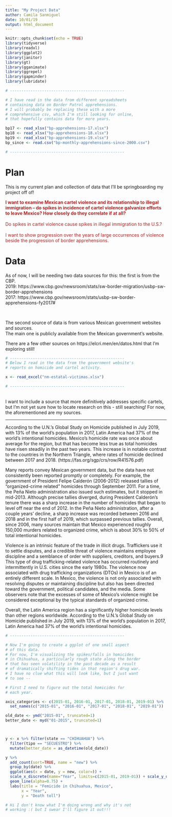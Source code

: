 ```yaml
---
title: "My Project Data"
author: Camila Sanmiguel
date: 10/01/19
output: html_document
---
```


```r
knitr::opts_chunk$set(echo = TRUE)
library(tidyverse)
library(readxl)
library(ggplot2)
library(janitor)
library(gt)
library(gganimate)
library(ggrepel)
library(gapminder)
library(lubridate)

# --------------------------------------------------

# I have read in the data from different spreadsheets
# containing data on Border Patrol apprehensions.
# I will probably be replacing these with a more 
# comprehensive csv, which I'm still looking for online,
# that hopefully contains data for more years.

bp17 <- read_xlsx("bp-apprehensions-17.xlsx")
bp18 <- read_xlsx("bp-apprehensions-18.xlsx")
bp19 <- read_xlsx("bp-apprehensions-19.xlsx")
bp_since <- read.csv("bp-monthly-apprehensions-since-2000.csv")

# --------------------------------------------------

```
# Plan
This is my current plan and collection of data that I'll be springboarding my project off of! 

<span style="color:firebrick">
**I want to examine Mexican cartel violence and its relationship to illegal immigration -- do spikes in incidence of cartel violence galvanize efforts to leave Mexico? How closely do they correlate if at all?**
<br>
<br>
Do spikes in cartel violence cause spikes in illegal immigration to the U.S.? 
<br>
<br>
I want to show progression over the years of large occurrences of violence beside the progression of border apprehensions.</span>

# Data
As of now, I will be needing two data sources for this: the first is from the CBP.
<br>
2019: https://www.cbp.gov/newsroom/stats/sw-border-migration/usbp-sw-border-apprehensions
<br>
2017: https://www.cbp.gov/newsroom/stats/usbp-sw-border-apprehensions-fy2017# 


<br>


The second source of data is from various Mexican government websites and sources. 
<br>
The main one is publicly available from the Mexican government's website.


There are a few other sources on https://elcri.men/en/datos.html that I'm exploring still!

```r

# --------------------------------------------------
# Below I read in the data from the government website's 
# reports on homicide and cartel activity.

x <- read_excel("nm-estatal-victimas.xlsx")

# --------------------------------------------------
```
<br>
I want to include a source that more definitively addresses specific cartels, but I'm not yet sure how to locate research on this - still searching! For now, the aforementioned are my sources.

----------

According to the U.N.’s Global Study on Homicide published in July 2019, with 13% of the world’s population in 2017, Latin America had 37% of the world’s intentional homicides. Mexico’s homicide rate was once about average for the region, but that has become less true as total homicides have risen steadily in the past two years. This increase is in notable contrast to the countries in the Northern Triangle, where rates of homicide declined between 2017 and 2018. (https://fas.org/sgp/crs/row/R41576.pdf)

Many reports convey Mexican government data, but the data have not consistently been reported promptly or completely. For example, the government of President Felipe Calderón (2006-2012) released tallies of “organized-crime related” homicides through September 2011. For a time, the Peña Nieto administration also issued such estimates, but it stopped in mid-2013. Although precise tallies diverged, during President Calderón’s tenure there was a sharp increase in the number of homicides that began to level off near the end of 2012. In the Peña Nieto administration, after a couple years’ decline, a sharp increase was recorded between 2016 and 2018 and in the first half of 2019, which surpassed previous tallies. Overall, since 2006, many sources maintain that Mexico experienced roughly 150,000 murders related to organized crime, which is about 30% to 50% of total intentional homicides. 

Violence is an intrinsic feature of the trade in illicit drugs. Traffickers use it to settle disputes, and a credible threat of violence maintains employee discipline and a semblance of order with suppliers, creditors, and buyers.9 This type of drug trafficking-related violence has occurred routinely and intermittently in U.S. cities since the early 1980s. The violence now associated with drug trafficking organizations (DTOs) in Mexico is of an entirely different scale. In Mexico, the violence is not only associated with resolving disputes or maintaining discipline but also has been directed toward the government, political candidates, and the media. Some observers note that the excesses of some of Mexico’s violence might be considered exceptional by the typical standards of organized crime.\

Overall, the Latin America region has a significantly higher homicide levels than other regions worldwide. According to the U.N.’s Global Study on Homicide published in July 2019, with 13% of the world’s population in 2017, Latin America had 37% of the world’s intentional homicides.

```r

# --------------------------------------------------

# Now I'm going to create a ggplot of one small aspect
# of this data. 
# For now, I'm visualizing the spikes/falls in homicides
# in Chihuahua, a particularly rough state along the border
# that has seen volatility in the past decade as a result
# of dramatically shifting tides in that region's drug war.
# I have no clue what this will look like, but I just want 
# to see -- 

# First I need to figure out the total homicides for  
# each year. 

axis_categories <- c(2015-01, 2016-01, 2017-01, 2018-01, 2019-01) %>%
  set_names(c("2015-01", "2016-01", "2017-01", "2018-01", "2019-01"))

old_date <- ymd("2015-01", truncated=1)
better_date <- myd("01-2015", truncated=1)



y <- x %>% filter(state == "CHIHUAHUA") %>% 
  filter(tipo == "SECUESTRO") %>%
  mutate(better_date = as_datetime(old_date)) 

y %>%
  add_count(sort=TRUE, name = "new") %>%
  group_by(date) %>%
  ggplot(aes(x = date, y = new, color=)) +
  scale_x_discrete(name="Year", limits=c(2015-01, 2019-01)) + scale_y_discrete(name="Number of Crimes", limits=0, 10000) +
  geom_line(alpha=0.75) +
  labs(title = "Femicide in Chihuahua, Mexico",
       x = "Year",
       y = "Death toll") 

# Hi I don't know what I'm doing wrong and why it's not 
# working :( but I swear I'll figure it out!!!

```




